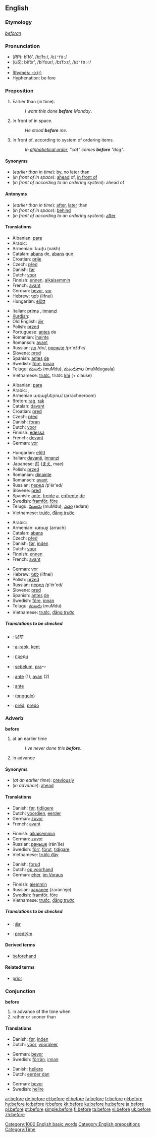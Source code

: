 ==English==

{{rank|these|two|us|90|before|see|over|know}}

===Etymology===
{{OE.}} ''[[beforan]]''

===Pronunciation===
*(''RP''): bĭfô', /bɪˈfɔː/, /<tt>bI"fO:</tt>/
*(''US''): bĭfôr', /biˈfoʊr/, /bɪˈfɔːr/, /<tt>bI"fO:r</tt>/
*{{audio|en-us-before.ogg|Audio (US)}}
*[[rhymes:English:-ɔː(r)|Rhymes: -ɔː(r)]]
*Hyphenation: be&middot;fore

===Preposition===
{{en-prep}}

# Earlier than (in time).
#:''I want this done '''before''' Monday''.
#In front of in space.
#:''He stood '''before''' me''.
#In front of, according to system of ordering items.
#:''In [[alphabetical order]], "cat" comes '''before''' "dog".''

====Synonyms====
*(''earlier than in time''): [[by]], no later than
*(''in front of in space''): [[ahead]] of, [[in front of]]
*(''in front of according to an ordering system''): ahead of

====Antonyms====
*(''earlier than in time''): [[after]], [[later]] than
*(''in front of in space''): [[behind]]
*(''in front of according to an ordering system''): [[after]]

====Translations====
{{trans-top|earlier than in time}}
*Albanian: [[para]]
*Arabic: {{ARchar|[[قبل]]}}
*Armenian: նախ (nakh)
*Catalan: [[abans]] de, [[abans]] que
*Croatian: [[prije]]
*Czech: [[před]]
*Danish: [[før]]
*Dutch: [[voor]]
*Finnish: [[ennen]], [[aikaisemmin]]
*French: [[avant]]
*German: [[bevor]], [[vor]]
*Hebrew: [[לפני]] (lifnei)
*Hungarian: [[előtt]]
{{trans-mid}}
*Italian: [[prima]] , [[innanzi]]
*[[Kurdish]]: {{trad|ku|berî}}
*Old English: [[ær|ǣr]]
*Polish: [[przed]]
*Portuguese: [[antes]] de
*Romanian: [[înainte]]
*Romansch: [[avant]]
*Russian: [[до]] /do/, [[прежде]] /pr'éžd'e/
*Slovene: [[pred]]
*Spanish: [[antes]] [[de]]
*Swedish: [[före]], [[innan]]
*Telugu: [[ముందు]] (muMdu), [[ముందుగాల]] (muMdugaala)
*Vietnamese: [[trước]], trước [[khi]] (+ clause)
{{trans-bottom}}

{{trans-top|in front of in space}}
*Albanian: [[para]]
*Arabic: {{ARchar|[[قبل]]}}, {{ARchar|[[أمام]]}}
*Armenian առաջներում (arrachneroom)
*Breton: [[rag]], [[rak]]
*Catalan: [[davant]]
*Croatian: [[pred]]
*Czech: [[před]]
*Danish: [[foran]]
*Dutch: [[voor]]
*Finnish: [[edessä]]
*French: [[devant]]
*German: [[vor]]
{{trans-mid}}
*Hungarian: [[előtt]]
*Italian: [[davanti]], [[innanzi]]
*Japanese: [[前]] ([[まえ]], mae)
*Polish: [[przed]]
*Romanian: [[dinainte]]
*Romansch: [[avant]]
*Russian: [[перед]] /p'ér'ed/
*Slovene: [[pred]]
*Spanish: [[ante]], [[frente]] [[a]], [[enfrente]] [[de]] 
*Swedish: [[framför]], [[före]]
*Telugu: [[ముందు]] (muMdu), [[ఎదర]] (edara)
*Vietnamese: [[trước]], [[đằng trước]]
{{trans-bottom}}

{{trans-top|in front of according to an ordering system}}
*Arabic: {{ARchar|[[قبل]]}}
*Armenian: առաջ (arrach)
*Catalan: [[abans]]
*Czech: [[před]]
*Danish: [[før]], [[inden]]
*Dutch: [[voor]]
*Finnish: [[ennen]]
*French: [[avant]]
{{trans-mid}}
*German: [[vor]]
*Hebrew: [[לפני]] (lifnei)
*Polish: [[przed]]
*Russian: [[перед]] /p'ér'ed/
*Slovene: [[pred]]
*Spanish: [[antes]] [[de]]
*Swedish: [[före]], [[innan]]
*Telugu: [[ముందు]] (muMdu)
*Vietnamese: [[trước]], [[đằng trước]]
{{trans-bottom}}

=====Translations to be checked=====
<!--Remove this section once all of the translations below have been moved into the tables above.-->
{{checktrans}}

*{{ttbc|Chinese}}: [[以前]]
*{{ttbc|Breton}}: [[a-raok]], [[kent]]
*{{ttbc|Bulgarian}}: [[преди]]
*{{ttbc|Indonesian}}: [[belum|sebelum]], [[pra]]～
*{{ttbc|Ido}}: [[ante]] (1), [[avan]] (2) 
*{{ttbc|Interlingua}}: [[ante]]
*{{ttbc|Manchu}}: ([[onggolo]])
*{{ttbc|Slovak}}: [[pred#Slovak|pred]], [[predo#Slovak|predo]]

===Adverb===
'''before'''

# at an earlier time
#:''I've never done this '''before'''''.
# in advance

====Synonyms====
*(''at an earlier time''): [[previously]]
*(''in advance''): [[ahead]]

====Translations====
{{trans-top|at an earlier time}}
*Danish: [[før]], [[tidligere]]
*Dutch: [[voordien]], [[eerder]]
*German: [[zuvor]]
*French: [[avant]]
{{trans-mid}}
*Finnish: [[aikaisemmin]]
*German: [[zuvor]]
*Russian: [[раньше]] (rán'še)
*Swedish: [[förr]], [[förut]], [[tidigare]]
*Vietnamese: [[trước đây]]
{{trans-bottom}}

{{trans-top|in advance}}
*Danish: [[forud]]
*Dutch: [[op voorhand]]
*German: [[eher]], [[im Voraus]]
{{trans-mid}}
*Finnish: [[aiemmin]]
*Russian: [[заранее]] (zarán'eje)
*Swedish: [[framför]], [[före]]
*Vietnamese: [[trước]], [[đằng trước]]
{{trans-bottom}}

=====Translations to be checked=====
{{checktrans}}
*{{ttbc|Old English}}: [[ær|ǣr]]
*{{ttbc|Slovak}}: [[predtým]]

====Derived terms====
*[[beforehand]]

====Related terms====
*[[prior]]

===Conjunction===
'''before'''
# in advance of the time when
# rather or sooner than

====Translations====
{{trans-top|in advance of the time when}}
*Danish: [[før]], [[inden]]
*Dutch: [[voor]], [[vooraleer]]
{{trans-mid}}
*German: [[bevor]]
*Swedish: [[förrän]], [[innan]]
{{trans-bottom}}

{{trans-top|rather or sooner than}}
*Danish: [[hellere]]
*Dutch: [[eerder dan]]
{{trans-mid}}
*German: [[bevor]]
*Swedish: [[hellre]]
{{trans-bottom}}

[[Category:1000 English basic words]]
[[Category:English prepositions]]
[[Category:Time]]

[[ar:before]]
[[de:before]]
[[et:before]]
[[el:before]]
[[fa:before]]
[[fr:before]]
[[gl:before]]
[[hy:before]]
[[io:before]]
[[it:before]]
[[kk:before]]
[[ku:before]]
[[hu:before]]
[[ja:before]]
[[pl:before]]
[[pt:before]]
[[simple:before]]
[[fi:before]]
[[ta:before]]
[[vi:before]]
[[uk:before]]
[[zh:before]]